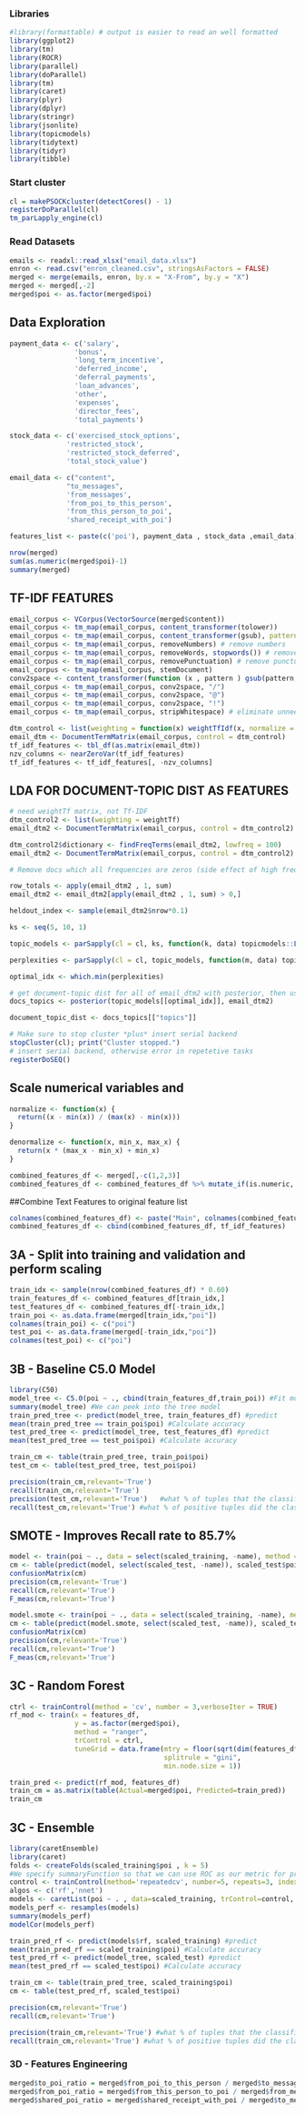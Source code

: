 ### Libraries
```r
#library(formattable) # output is easier to read an well formatted
library(ggplot2)
library(tm)
library(ROCR)
library(parallel)
library(doParallel)
library(tm)
library(caret)
library(plyr)
library(dplyr)
library(stringr)
library(jsonlite)
library(topicmodels)
library(tidytext)
library(tidyr)
library(tibble)
```
### Start cluster
```r
cl = makePSOCKcluster(detectCores() - 1)
registerDoParallel(cl)
tm_parLapply_engine(cl)
```

### Read Datasets
```r
emails <- readxl::read_xlsx("email_data.xlsx")
enron <- read.csv("enron_cleaned.csv", stringsAsFactors = FALSE)
merged <- merge(emails, enron, by.x = "X-From", by.y = "X")
merged <- merged[,-2]
merged$poi <- as.factor(merged$poi)
```

## Data Exploration
```r
payment_data <- c('salary',
                'bonus',
                'long_term_incentive',
                'deferred_income',
                'deferral_payments',
                'loan_advances',
                'other',
                'expenses',                
                'director_fees', 
                'total_payments')

stock_data <- c('exercised_stock_options',
              'restricted_stock',
              'restricted_stock_deferred',
              'total_stock_value')

email_data <- c("content",
              "to_messages",
              'from_messages',
              'from_poi_to_this_person',
              'from_this_person_to_poi',
              'shared_receipt_with_poi')

features_list <- paste(c('poi'), payment_data , stock_data ,email_data)

nrow(merged)
sum(as.numeric(merged$poi)-1)
summary(merged)
```

## TF-IDF FEATURES
```r
email_corpus <- VCorpus(VectorSource(merged$content))
email_corpus <- tm_map(email_corpus, content_transformer(tolower))
email_corpus <- tm_map(email_corpus, content_transformer(gsub), pattern="\\W",replace=" ") # remove emojis
email_corpus <- tm_map(email_corpus, removeNumbers) # remove numbers
email_corpus <- tm_map(email_corpus, removeWords, stopwords()) # remove stop words
email_corpus <- tm_map(email_corpus, removePunctuation) # remove punctuation
email_corpus <- tm_map(email_corpus, stemDocument)
conv2space <- content_transformer(function (x , pattern ) gsub(pattern, " ", x))
email_corpus <- tm_map(email_corpus, conv2space, "/")
email_corpus <- tm_map(email_corpus, conv2space, "@")
email_corpus <- tm_map(email_corpus, conv2space, "!")
email_corpus <- tm_map(email_corpus, stripWhitespace) # eliminate unneeded whitespace

dtm_control <- list(weighting = function(x) weightTfIdf(x, normalize = FALSE))
email_dtm <- DocumentTermMatrix(email_corpus, control = dtm_control)
tf_idf_features <- tbl_df(as.matrix(email_dtm))
nzv_columns <- nearZeroVar(tf_idf_features)
tf_idf_features <- tf_idf_features[, -nzv_columns]
```
## LDA FOR DOCUMENT-TOPIC DIST AS FEATURES
```r
# need weightTf matrix, not Tf-IDF
dtm_control2 <- list(weighting = weightTf)
email_dtm2 <- DocumentTermMatrix(email_corpus, control = dtm_control2)

dtm_control2$dictionary <- findFreqTerms(email_dtm2, lowfreq = 100)
email_dtm2 <- DocumentTermMatrix(email_corpus, control = dtm_control2)

# Remove docs which all frequencies are zeros (side effect of high frequency terms filtering during pre-processing)

row_totals <- apply(email_dtm2 , 1, sum)
email_dtm2 <- email_dtm2[apply(email_dtm2 , 1, sum) > 0,]

heldout_index <- sample(email_dtm2$nrow*0.1)

ks <- seq(5, 10, 1)

topic_models <- parSapply(cl = cl, ks, function(k, data) topicmodels::LDA(data, k = k, method = "Gibbs"), data = email_dtm2[-heldout_index,])

perplexities <- parSapply(cl = cl, topic_models, function(m, data) topicmodels::perplexity(m, data, use_theta = TRUE, estimate_theta = TRUE), data = email_dtm2[heldout_index,])

optimal_idx <- which.min(perplexities)

# get document-topic dist for all of email_dtm2 with posterior, then use those as features, add to features_df # # --> need to preserve names 
docs_topics <- posterior(topic_models[[optimal_idx]], email_dtm2)

document_topic_dist <- docs_topics[["topics"]]

# Make sure to stop cluster *plus* insert serial backend
stopCluster(cl); print("Cluster stopped.")
# insert serial backend, otherwise error in repetetive tasks
registerDoSEQ()
```

## Scale numerical variables and  
```r
normalize <- function(x) { 
  return((x - min(x)) / (max(x) - min(x)))
}

denormalize <- function(x, min_x, max_x) { 
  return(x * (max_x - min_x) + min_x) 
}

combined_features_df <- merged[,-c(1,2,3)]
combined_features_df <- combined_features_df %>% mutate_if(is.numeric, normalize)
```

##Combine Text Features to original feature list
```r
colnames(combined_features_df) <- paste("Main", colnames(combined_features_df), sep = "_")
combined_features_df <- cbind(combined_features_df, tf_idf_features)
```

## 3A - Split into training and validation and perform scaling
```r
train_idx <- sample(nrow(combined_features_df) * 0.60)
train_features_df <- combined_features_df[train_idx,]
test_features_df <- combined_features_df[-train_idx,]
train_poi <- as.data.frame(merged[train_idx,"poi"])
colnames(train_poi) <- c("poi")
test_poi <- as.data.frame(merged[-train_idx,"poi"])
colnames(test_poi) <- c("poi")
```

## 3B - Baseline C5.0 Model
```r
library(C50)
model_tree <- C5.0(poi ~ ., cbind(train_features_df,train_poi)) #Fit model
summary(model_tree) #We can peek into the tree model
train_pred_tree <- predict(model_tree, train_features_df) #predict
mean(train_pred_tree == train_poi$poi) #Calculate accuracy
test_pred_tree <- predict(model_tree, test_features_df) #predict
mean(test_pred_tree == test_poi$poi) #Calculate accuracy

train_cm <- table(train_pred_tree, train_poi$poi)
test_cm <- table(test_pred_tree, test_poi$poi)

precision(train_cm,relevant='True')  
recall(train_cm,relevant='True')
precision(test_cm,relevant='True')   #what % of tuples that the classifier labeled as positive are actually positive
recall(test_cm,relevant='True') #what % of positive tuples did the classifier label as positive
```

## SMOTE - Improves Recall rate to 85.7%
```r
model <- train(poi ~ ., data = select(scaled_training, -name), method = "rf", trControl = trainControl(method = "cv", number = 5))
cm <- table(predict(model, select(scaled_test, -name)), scaled_test$poi)
confusionMatrix(cm)
precision(cm,relevant='True')  
recall(cm,relevant='True')
F_meas(cm,relevant='True')

model.smote <- train(poi ~ ., data = select(scaled_training, -name), method = "rf", trControl = trainControl(method = "cv", number = 5, sampling = "smote"))
cm <- table(predict(model.smote, select(scaled_test, -name)), scaled_test$poi)
confusionMatrix(cm)
precision(cm,relevant='True')  
recall(cm,relevant='True')
F_meas(cm,relevant='True')
```

## 3C - Random Forest
```r
ctrl <- trainControl(method = 'cv', number = 3,verboseIter = TRUE)
rf_mod <- train(x = features_df, 
                y = as.factor(merged$poi), 
                method = "ranger",
                trControl = ctrl,
                tuneGrid = data.frame(mtry = floor(sqrt(dim(features_df)[2])),
                                      splitrule = "gini",
                                      min.node.size = 1))

train_pred <- predict(rf_mod, features_df)
train_cm = as.matrix(table(Actual=merged$poi, Predicted=train_pred))
train_cm
```

## 3C - Ensemble
```r
library(caretEnsemble)
library(caret)
folds <- createFolds(scaled_training$poi , k = 5)
#We specify summaryFunction so that we can use ROC as our metric for primary model selection later
control <- trainControl(method='repeatedcv', number=5, repeats=3, index=folds, savePredictions='final', classProbs=TRUE, summaryFunction=twoClassSummary)
algos <- c('rf','nnet')
models <- caretList(poi ~ . , data=scaled_training, trControl=control, metric='ROC', methodList=algos)
models_perf <- resamples(models)
summary(models_perf)
modelCor(models_perf)

train_pred_rf <- predict(models$rf, scaled_training) #predict
mean(train_pred_rf == scaled_training$poi) #Calculate accuracy
test_pred_rf <- predict(model_tree, scaled_test) #predict
mean(test_pred_rf == scaled_test$poi) #Calculate accuracy

train_cm <- table(train_pred_tree, scaled_training$poi)
cm <- table(test_pred_rf, scaled_test$poi)

precision(cm,relevant='True')  
recall(cm,relevant='True')

precision(train_cm,relevant='True') #what % of tuples that the classifier labeled as positive are actually positive
recall(train_cm,relevant='True') #what % of positive tuples did the classifier label as positive
```

### 3D - Features Engineering
```r
merged$to_poi_ratio = merged$from_poi_to_this_person / merged$to_messages
merged$from_poi_ratio = merged$from_this_person_to_poi / merged$from_messages
merged$shared_poi_ratio = merged$shared_receipt_with_poi / merged$to_messages
```